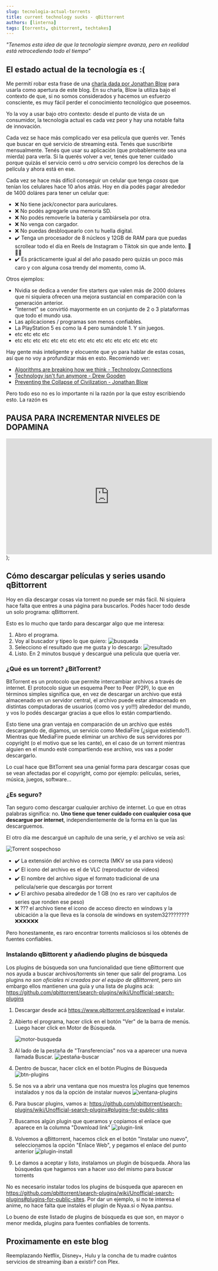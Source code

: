 ```yaml
---
slug: tecnologia-actual-torrents
title: current technology sucks - qBittorrent
authors: [linterna]
tags: [torrents, qbittorrent, techtakes]
---
```


_"Tenemos esta idea de que la tecnología siempre avanza, pero en realidad está retrocediendo todo el tiempo"_

<!-- truncate -->

## El estado actual de la tecnología es :(

Me permití robar esta frase de una [charla dada por Jonathan Blow](https://www.youtube.com/watch?v=ZSRHeXYDLko) para usarla como apertura de este blog. En su charla, Blow la utiliza bajo el contexto de que, si no somos considerados y hacemos un esfuerzo consciente, es muy fácil perder el conocimiento tecnológico que poseemos.

Yo la voy a usar bajo otro contexto: desde el punto de vista de un consumidor, la tecnología actual es cada vez peor y hay una notable falta de innovación.

Cada vez se hace más complicado ver esa película que querés ver. Tenés que buscar en qué servicio de streaming está. Tenés que suscribirte mensualmente. Tenés que usar su aplicación (que probablemente sea una mierda) para verla. Si la querés volver a ver, tenés que tener cuidado porque quizás el servicio cerró u _otro_ servicio compró los derechos de la película y ahora está en ese.

Cada vez se hace más difícil conseguir un celular que tenga _cosas_ que tenían los celulares hace 10 años atrás. Hoy en día podés pagar alrededor de 1400 doláres para tener un celular que:

- ❌ No tiene jack/conector para auriculares.
- ❌ No podés agregarle una memoria SD.
- ❌ No podés removerle la batería y cambiársela por otra.
- ❌ No venga con cargador.
- ❌ No puedas desbloquearlo con tu huella digital.
- ✔️ Tenga un procesador de 8 núcleos y 12GB de RAM para que puedas scrollear todo el día en Reels de Instagram o Tiktok sin que ande lento. 💖💖💕
- ✔️ Es prácticamente igual al del año pasado pero quizás un poco más caro y con alguna cosa trendy del momento, como IA.

Otros ejemplos:

- Nvidia se dedica a vender fire starters que valen más de 2000 dolares que ni siquiera ofrecen una mejora sustancial en comparación con la generación anterior.
- "Internet" se convirtió mayormente en un conjunto de 2 o 3 plataformas que todo el mundo usa.
- Las aplicaciones / programas son menos confiables.
- La PlayStation 5 es como la 4 pero sumándole 1. Y sin juegos.
- etc etc etc etc
- etc etc etc etc etc etc etc etc etc etc etc etc etc etc etc etc

Hay gente más inteligente y elocuente que yo para hablar de estas cosas, así que no voy a profundizar más en esto. Recomiendo ver:

- [Algorithms are breaking how we think - Technology Connections](https://www.youtube.com/watch?v=QEJpZjg8GuA)
- [Technology isn't fun anymore - Drew Gooden](https://www.youtube.com/watch?v=P-TANCVoHlc)
- [Preventing the Collapse of Civilization - Jonathan Blow ](https://www.youtube.com/watch?v=ZSRHeXYDLko)

Pero todo eso no es lo importante ni la razón por la que estoy escribiendo esto. La razón es

  <div
    style={{
      margin: "0 auto",
      textAlign: "center",
    }}
  >
    <h2>PAUSA PARA INCREMENTAR NIVELES DE DOPAMINA</h2>
    <iframe
      width="560"
      height="315"
      src="https://www.youtube.com/embed/QPW3XwBoQlw?si=byCaKJ7mQrlXSn3N"
      title="YouTube video player"
      frameborder="0"
      allow="accelerometer; autoplay; clipboard-write; encrypted-media; gyroscope; picture-in-picture; web-share"
      referrerpolicy="strict-origin-when-cross-origin"
      allowfullscreen
    ></iframe>
  </div>
);

<DopamineAddiction />

## Cómo descargar películas y series usando qBittorrent

Hoy en día descargar cosas via torrent no puede ser más fácil. Ni siquiera hace falta que entres a una página para buscarlos. Podés hacer todo desde un solo programa: qBittorrent.

Esto es lo mucho que tardo para descargar algo que me interesa:

1. Abro el programa.
2. Voy al buscador y tipeo lo que quiero:
   ![busqueda](./busqueda.png)
3. Selecciono el resultado que me gusta y lo descargo:
   ![resultado](./resultado.png)
4. Listo. En 2 minutos busqué y descargué una película que quería ver.

### ¿Qué es un torrent? ¿BitTorrent?

BitTorrent es un protocolo que permite intercambiar archivos a través de internet. El protocolo sigue un esquema Peer to Peer (P2P), lo que en términos simples significa que, en vez de descargar un archivo que está almacenado en un servidor central, el archivo puede estar almacenado en distintas computadoras de usuarios (como vos y yo!!!) alrededor del mundo, y vos lo podés descargar gracias a que ellos lo están compartiendo.

Esto tiene una gran ventaja en comparación de un archivo que estés descargando de, digamos, un servicio como MediaFire (¿sigue existiendo?). Mientras que MediaFire puede eliminar un archivo de sus servidores por copyright (o el motivo que se les cante), en el caso de un torrent mientras alguien en el mundo esté compartiendo ese archivo, vos vas a poder descargarlo.

Lo cual hace que BitTorrent sea una genial forma para descargar cosas que se vean afectadas por el copyright, como por ejemplo: películas, series, música, juegos, software...

### ¿Es seguro?

Tan seguro como descargar cualquier archivo de internet. Lo que en otras palabras significa: no. **Uno tiene que tener cuidado con cualquier cosa que descargue por internet**, independientemente de la forma en la que las descarguemos.

El otro día me descargué un capítulo de una serie, y el archivo se veía así:

![Torrent sospechoso](./torrent-sospechoso.png)

- ✔️ La extensión del archivo es correcta (MKV se usa para videos)
- ✔️ El icono del archivo es el de VLC (reproductor de videos)
- ✔️ El nombre del archivo sigue el formato tradicional de una película/serie que descargás por torrent
- ✔️ El archivo pesaba alrededor de 1 GB (no es raro ver capítulos de series que ronden ese peso)
- ❌ ??? el archivo tiene el icono de acceso directo en windows y la ubicación a la que lleva es la consola de windows en system32???????? ❌❌❌❌❌❌

Pero honestamente, es raro encontrar torrents maliciosos si los obtenés de fuentes confiables.

### Instalando qBittorent y añadiendo plugins de búsqueda

Los plugins de búsqueda son una funcionalidad que tiene qBittorrent que nos ayuda a buscar archivos/torrents sin tener que salir del programa. Los plugins _no son oficiales ni creados por el equipo de qBittorrent_, pero sin embargo ellos mantienen una guía y una lista de plugins acá: https://github.com/qbittorrent/search-plugins/wiki/Unofficial-search-plugins

1. Descargar desde acá https://www.qbittorrent.org/download e instalar.
1. Abierto el programa, hacer click en el botón "Ver" de la barra de menús. Luego hacer click en Motor de Búsqueda.

   ![motor-busqueda](./motor-busqueda.png)

1. Al lado de la pestaña de "Transferencias" nos va a aparecer una nueva llamada Buscar.
   ![pestaña-buscar](./pestaña-buscar.png)
1. Dentro de buscar, hacer click en el botón Plugins de Búsqueda
   ![btn-plugins](./btn-plugins.png)
1. Se nos va a abrir una ventana que nos muestra los plugins que tenemos instalados y nos da la opción de instalar nuevos
   ![ventana-plugins](./ventana-plugins.png)
1. Para buscar plugins, vamos a: https://github.com/qbittorrent/search-plugins/wiki/Unofficial-search-plugins#plugins-for-public-sites
1. Buscamos algún plugin que queramos y copiamos el enlace que aparece en la columna "Download link"
   ![plugin-link](./plugin-link.png)
1. Volvemos a qBittorrent, hacemos click en el botón "Instalar uno nuevo", seleccionamos la opción "Enlace Web", y pegamos el enlace del punto anterior
   ![plugin-install](./plugin-install.png)
1. Le damos a aceptar y listo, instalamos un plugin de búsqueda. Ahora las búsquedas que hagamos van a hacer uso del mismo para buscar torrents

No es necesario instalar todos los plugins de búsqueda que aparecen en https://github.com/qbittorrent/search-plugins/wiki/Unofficial-search-plugins#plugins-for-public-sites. Por dar un ejemplo, si no te interesa el anime, no hace falta que instalés el plugin de Nyaa.si o Nyaa.pantsu.

Lo bueno de este listado de plugins de búsqueda es que son, en mayor o menor medida, plugins para fuentes confiables de torrents.

## Proximamente en este blog

Reemplazando Netflix, Disney+, Hulu y la concha de tu madre cuántos servicios de streaming iban a existir? con Plex.
